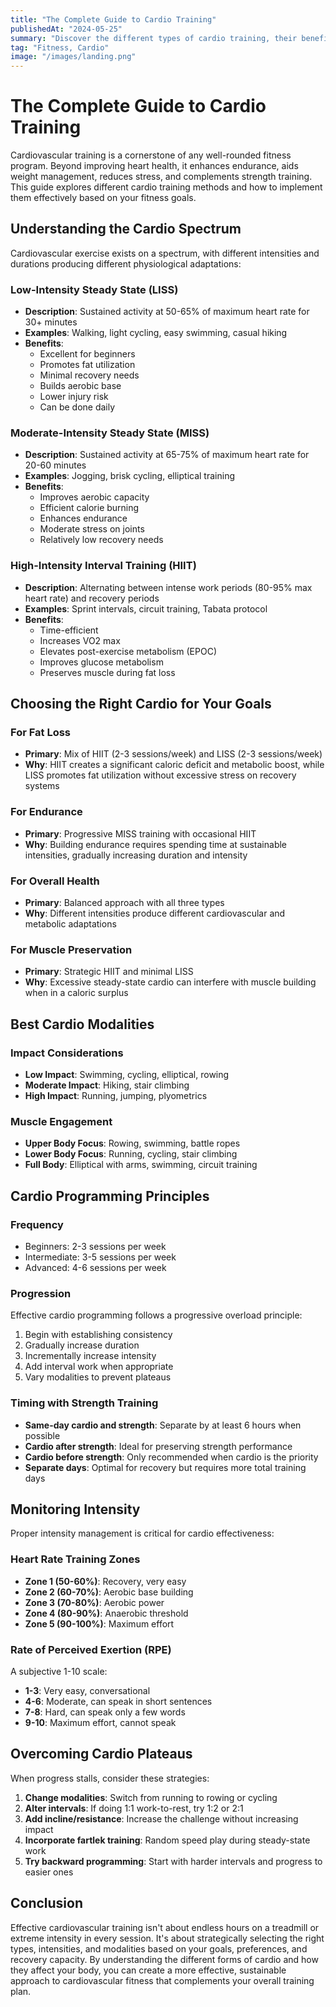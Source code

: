 ```yaml
---
title: "The Complete Guide to Cardio Training"
publishedAt: "2024-05-25"
summary: "Discover the different types of cardio training, their benefits, and how to incorporate them into your fitness routine for optimal results."
tag: "Fitness, Cardio"
image: "/images/landing.png"
---
```


# The Complete Guide to Cardio Training

Cardiovascular training is a cornerstone of any well-rounded fitness program. Beyond improving heart health, it enhances endurance, aids weight management, reduces stress, and complements strength training. This guide explores different cardio training methods and how to implement them effectively based on your fitness goals.

## Understanding the Cardio Spectrum

Cardiovascular exercise exists on a spectrum, with different intensities and durations producing different physiological adaptations:

### Low-Intensity Steady State (LISS)
- **Description**: Sustained activity at 50-65% of maximum heart rate for 30+ minutes
- **Examples**: Walking, light cycling, easy swimming, casual hiking
- **Benefits**:
  - Excellent for beginners
  - Promotes fat utilization
  - Minimal recovery needs
  - Builds aerobic base
  - Lower injury risk
  - Can be done daily

### Moderate-Intensity Steady State (MISS)
- **Description**: Sustained activity at 65-75% of maximum heart rate for 20-60 minutes
- **Examples**: Jogging, brisk cycling, elliptical training
- **Benefits**:
  - Improves aerobic capacity
  - Efficient calorie burning
  - Enhances endurance
  - Moderate stress on joints
  - Relatively low recovery needs

### High-Intensity Interval Training (HIIT)
- **Description**: Alternating between intense work periods (80-95% max heart rate) and recovery periods
- **Examples**: Sprint intervals, circuit training, Tabata protocol
- **Benefits**:
  - Time-efficient
  - Increases VO2 max
  - Elevates post-exercise metabolism (EPOC)
  - Improves glucose metabolism
  - Preserves muscle during fat loss

## Choosing the Right Cardio for Your Goals

### For Fat Loss
- **Primary**: Mix of HIIT (2-3 sessions/week) and LISS (2-3 sessions/week)
- **Why**: HIIT creates a significant caloric deficit and metabolic boost, while LISS promotes fat utilization without excessive stress on recovery systems

### For Endurance
- **Primary**: Progressive MISS training with occasional HIIT
- **Why**: Building endurance requires spending time at sustainable intensities, gradually increasing duration and intensity

### For Overall Health
- **Primary**: Balanced approach with all three types
- **Why**: Different intensities produce different cardiovascular and metabolic adaptations

### For Muscle Preservation
- **Primary**: Strategic HIIT and minimal LISS
- **Why**: Excessive steady-state cardio can interfere with muscle building when in a caloric surplus

## Best Cardio Modalities

### Impact Considerations
- **Low Impact**: Swimming, cycling, elliptical, rowing
- **Moderate Impact**: Hiking, stair climbing
- **High Impact**: Running, jumping, plyometrics

### Muscle Engagement
- **Upper Body Focus**: Rowing, swimming, battle ropes
- **Lower Body Focus**: Running, cycling, stair climbing
- **Full Body**: Elliptical with arms, swimming, circuit training

## Cardio Programming Principles

### Frequency
- Beginners: 2-3 sessions per week
- Intermediate: 3-5 sessions per week
- Advanced: 4-6 sessions per week

### Progression
Effective cardio programming follows a progressive overload principle:
1. Begin with establishing consistency
2. Gradually increase duration
3. Incrementally increase intensity
4. Add interval work when appropriate
5. Vary modalities to prevent plateaus

### Timing with Strength Training
- **Same-day cardio and strength**: Separate by at least 6 hours when possible
- **Cardio after strength**: Ideal for preserving strength performance
- **Cardio before strength**: Only recommended when cardio is the priority
- **Separate days**: Optimal for recovery but requires more total training days

## Monitoring Intensity

Proper intensity management is critical for cardio effectiveness:

### Heart Rate Training Zones
- **Zone 1 (50-60%)**: Recovery, very easy
- **Zone 2 (60-70%)**: Aerobic base building
- **Zone 3 (70-80%)**: Aerobic power
- **Zone 4 (80-90%)**: Anaerobic threshold
- **Zone 5 (90-100%)**: Maximum effort

### Rate of Perceived Exertion (RPE)
A subjective 1-10 scale:
- **1-3**: Very easy, conversational
- **4-6**: Moderate, can speak in short sentences
- **7-8**: Hard, can speak only a few words
- **9-10**: Maximum effort, cannot speak

## Overcoming Cardio Plateaus

When progress stalls, consider these strategies:
1. **Change modalities**: Switch from running to rowing or cycling
2. **Alter intervals**: If doing 1:1 work-to-rest, try 1:2 or 2:1
3. **Add incline/resistance**: Increase the challenge without increasing impact
4. **Incorporate fartlek training**: Random speed play during steady-state work
5. **Try backward programming**: Start with harder intervals and progress to easier ones

## Conclusion

Effective cardiovascular training isn't about endless hours on a treadmill or extreme intensity in every session. It's about strategically selecting the right types, intensities, and modalities based on your goals, preferences, and recovery capacity. By understanding the different forms of cardio and how they affect your body, you can create a more effective, sustainable approach to cardiovascular fitness that complements your overall training plan. 